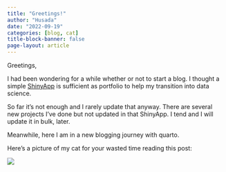 ```yaml
---
title: "Greetings!"
author: "Husada"
date: "2022-09-19"
categories: [blog, cat]
title-block-banner: false
page-layout: article
---
```


Greetings,

I had been wondering for a while whether or not to start a blog. I thought a simple [ShinyApp](https://8k2lvx-sasmito0yudha-husada.shinyapps.io/syh_cv/ "my portfolio") is sufficient as portfolio to help my transition into data science.

So far it's not enough and I rarely update that anyway. There are several new projects I've done but not updated in that ShinyApp. I tend and I will update it in bulk, later.

Meanwhile, here I am in a new blogging journey with quarto.

Here's a picture of my cat for your wasted time reading this post:

![](bleki.jpg){fig-align="center"}
